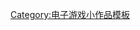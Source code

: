 {{asbox
| image     = Crystal personal.svg
| pix       = 25
| subject   = 人物
| qualifier = 与[[电子游戏]]有关
| category  = 電子遊戲產業人物小作品
| tempsort  = * 
| name      = Template:Videogame-bio-stub
}}<noinclude>
[[Category:电子游戏小作品模板]]
</noinclude>